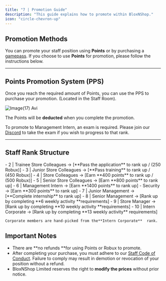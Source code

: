 ```yaml
---
title: "7 | Promotion Guide"
description: "This guide explains how to promote within BloxNShop."
icon: "circle-chevron-up"
---
```


## Promotion Methods

You can promote your staff position using **Points** or by purchasing a [gamepass](https://www.roblox.com/games/85187706204057). If you choose to use **Points** for promotion, please follow the instructions below.

---

## Points Promotion System (PPS)

Once you reach the required amount of Points, you can use the PPS to purchase your promotion. (Located in the Staff Room).

![Image(17) Avi](/images/image\(17\).avif)

The Points will be **deducted** when you complete the promotion.

To promote to Management Intern, an exam is required. Please join our [Discord](https://discord.com/invite/7Vux6mqC8N) to take the exam if you wish to progress to that rank.

---

## Staff Rank Structure

<AccordionGroup>
  <Accordion title="Trainees" icon="user-graduate" iconType="solid">
    - 2 | Trainee Store Colleagues → [**Pass the application** to rank up / (250 Robux)]
  </Accordion>
  <Accordion title="Low Rank" icon="user" iconType="solid">
    - 3 | Junior Store Colleagues → [**Pass training** to rank up / (450 Robux)]
    - 4 | Store Colleagues → [Earn **400 points** to rank up / (500 Robux)]
    - 5 | Senior Store Colleagues → [Earn **800 points** to rank up]
    - 6 | Management Intern → [Earn **1400 points** to rank up]
  </Accordion>
  <Accordion title="Security Department" icon="person-military-rifle" iconType="solid">
    - Security → [Earn **300 points** to rank up]
  </Accordion>
  <Accordion title="Management" icon="user-tie" iconType="solid">
    - 7 | Junior Management → [**Complete internship** to rank up]
    - 8 | Senior Management → [Rank up by completing **6 weekly activity **requirements]
    - 9 | Store Manager → [Rank up by completing **10 weekly activity **requirements]
    - 10 | Intern Corporate → [Rank up by completing **13 weekly activity** requirements]

    Corporate members are hand-picked from the**Intern Corporate**  rank.
  </Accordion>
</AccordionGroup>

## Important Notes

- There are **no refunds **for using Points or Robux to promote.
- After completing your purchase, you must adhere to our [Staff Code of Conduct](/staffinformation/staff-code-of-conduct). Failure to comply may result in demotion or revocation of your position without a refund.
- BloxNShop Limited reserves the right to **modify the prices** without prior notice.